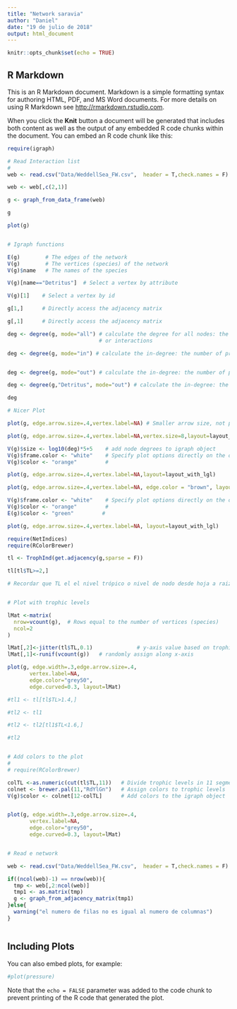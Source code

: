 ```yaml
---
title: "Network saravia"
author: "Daniel"
date: "19 de julio de 2018"
output: html_document
---
```


```r
knitr::opts_chunk$set(echo = TRUE)
```

## R Markdown

This is an R Markdown document. Markdown is a simple formatting syntax for authoring HTML, PDF, and MS Word documents. For more details on using R Markdown see <http://rmarkdown.rstudio.com>.

When you click the **Knit** button a document will be generated that includes both content as well as the output of any embedded R code chunks within the document. You can embed an R code chunk like this:

```r
require(igraph)

# Read Interaction list
#
web <- read.csv("Data/WeddellSea_FW.csv",  header = T,check.names = F)

web <- web[,c(2,1)]

g <- graph_from_data_frame(web)

g

plot(g)


# Igraph functions

E(g)        # The edges of the network
V(g)        # The vertices (species) of the network
V(g)$name   # The names of the species

V(g)[name=="Detritus"]  # Select a vertex by attribute

V(g)[1]    # Select a vertex by id

g[1,]      # Directly access the adjacency matrix

g[,1]      # Directly access the adjacency matrix

deg <- degree(g, mode="all") # calculate the degree for all nodes: the number of edges 
                             # or interactions

deg <- degree(g, mode="in") # calculate the in-degree: the number of preys  


deg <- degree(g, mode="out") # calculate the in-degree: the number of predators 

deg <- degree(g,"Detritus", mode="out") # calculate the in-degree: the number of predators 

deg

# Nicer Plot

plot(g, edge.arrow.size=.4,vertex.label=NA) # Smaller arrow size, not plot names

plot(g, edge.arrow.size=.4,vertex.label=NA,vertex.size=8,layout=layout_with_fr) # Smaller vertex size, specifying a layout 

V(g)$size <- log10(deg)*5+5    # add node degrees to igraph object
V(g)$frame.color <- "white"    # Specify plot options directly on the object 
V(g)$color <- "orange"         #

plot(g, edge.arrow.size=.4,vertex.label=NA,layout=layout_with_lgl)

plot(g, edge.arrow.size=.4,vertex.label=NA, edge.color = "brown", layout=layout_with_lgl)

V(g)$frame.color <- "white"    # Specify plot options directly on the object 
V(g)$color <- "orange"         #
E(g)$color <- "green"         #

plot(g, edge.arrow.size=.4,vertex.label=NA, layout=layout_with_lgl)

```




```r

require(NetIndices)
require(RColorBrewer)

tl <- TrophInd(get.adjacency(g,sparse = F))

tl[tl$TL>=2,]

# Recordar que TL el el nivel trópico o nivel de nodo desde hoja a raiz en valor ascendente


# Plot with trophic levels

lMat <-matrix(
  nrow=vcount(g),  # Rows equal to the number of vertices (species)
  ncol=2
)

lMat[,2]<-jitter(tl$TL,0.1)              # y-axis value based on trophic level
lMat[,1]<-runif(vcount(g))   # randomly assign along x-axis

plot(g, edge.width=.3,edge.arrow.size=.4,
       vertex.label=NA,
       edge.color="grey50",
       edge.curved=0.3, layout=lMat)

#tl1 <- tl[tl$TL>1.4,]

#tl2 <- tl1 

#tl2 <- tl2[tl1$TL<1.6,]

#tl2


# Add colors to the plot
#
# require(RColorBrewer)

colTL <-as.numeric(cut(tl$TL,11))   # Divide trophic levels in 11 segments
colnet <- brewer.pal(11,"RdYlGn")   # Assign colors to trophic levels
V(g)$color <- colnet[12-colTL]      # Add colors to the igraph object


plot(g, edge.width=.3,edge.arrow.size=.4,
       vertex.label=NA,
       edge.color="grey50",
       edge.curved=0.3, layout=lMat)


# Read e network

web <- read.csv("Data/WeddellSea_FW.csv",  header = T,check.names = F)

if((ncol(web)-1) == nrow(web)){
  tmp <- web[,2:ncol(web)]
  tmp1 <- as.matrix(tmp)
  g <- graph_from_adjacency_matrix(tmp1)
}else{
  warning("el numero de filas no es igual al numero de columnas")
}



```

## Including Plots

You can also embed plots, for example:

```r
#plot(pressure)
```

Note that the `echo = FALSE` parameter was added to the code chunk to prevent printing of the R code that generated the plot.
